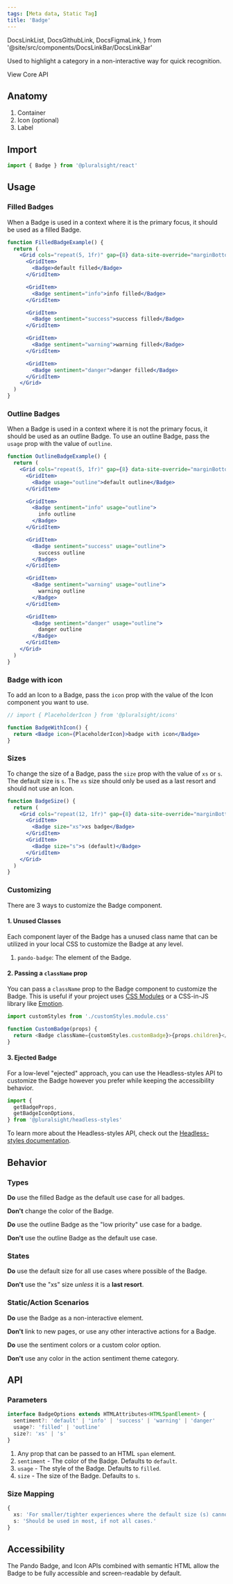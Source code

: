 ```yaml
---
tags: [Meta data, Static Tag]
title: 'Badge'
---
```


  DocsLinkList,
  DocsGithubLink,
  DocsFigmaLink,
} from '@site/src/components/DocsLinkBar/DocsLinkBar'

<p className="size-xxl">
  Used to highlight a category in a non-interactive way for quick recognition.
</p>

<DocsLinkList>
  <DocsGithubLink href="https://github.com/pluralsight/pando/tree/main/packages/react/src/components/Badge.tsx" />
  <DocsGithubLink href="https://github.com/pluralsight/pando/tree/main/packages/headless-styles/src/components/Badge/badgeCSS.ts">
    View Core API
  </DocsGithubLink>
  <DocsFigmaLink href="https://www.figma.com/file/ZmH4XsZS5WnKeo28ylM5x1/Pando-UI-kit-(Web)?node-id=1214%3A50560&t=YLA3FBYLefNvfeuf-0" />
</DocsLinkList>

## Anatomy

1. Container
2. Icon (optional)
3. Label

## Import

```javascript
import { Badge } from '@pluralsight/react'
```

## Usage

### Filled Badges

When a Badge is used in a context where it is the primary focus, it should be used as a filled Badge.

```jsx live
function FilledBadgeExample() {
  return (
    <Grid cols="repeat(5, 1fr)" gap={8} data-site-override="marginBottom">
      <GridItem>
        <Badge>default filled</Badge>
      </GridItem>

      <GridItem>
        <Badge sentiment="info">info filled</Badge>
      </GridItem>

      <GridItem>
        <Badge sentiment="success">success filled</Badge>
      </GridItem>

      <GridItem>
        <Badge sentiment="warning">warning filled</Badge>
      </GridItem>

      <GridItem>
        <Badge sentiment="danger">danger filled</Badge>
      </GridItem>
    </Grid>
  )
}
```

### Outline Badges

When a Badge is used in a context where it is not the primary focus, it should be used as an outline Badge. To use an outline Badge, pass the `usage` prop with the value of `outline`.

```jsx live
function OutlineBadgeExample() {
  return (
    <Grid cols="repeat(5, 1fr)" gap={8} data-site-override="marginBottom">
      <GridItem>
        <Badge usage="outline">default outline</Badge>
      </GridItem>

      <GridItem>
        <Badge sentiment="info" usage="outline">
          info outline
        </Badge>
      </GridItem>

      <GridItem>
        <Badge sentiment="success" usage="outline">
          success outline
        </Badge>
      </GridItem>

      <GridItem>
        <Badge sentiment="warning" usage="outline">
          warning outline
        </Badge>
      </GridItem>

      <GridItem>
        <Badge sentiment="danger" usage="outline">
          danger outline
        </Badge>
      </GridItem>
    </Grid>
  )
}
```

### Badge with icon

To add an Icon to a Badge, pass the `icon` prop with the value of the Icon component you want to use.

```jsx live
// import { PlaceholderIcon } from '@pluralsight/icons'

function BadgeWithIcon() {
  return <Badge icon={PlaceholderIcon}>badge with icon</Badge>
}
```

### Sizes

To change the size of a Badge, pass the `size` prop with the value of `xs` or `s`. The default size is `s`. The `xs` size should only be used as a last resort and should not use an Icon.

```jsx live
function BadgeSize() {
  return (
    <Grid cols="repeat(12, 1fr)" gap={8} data-site-override="marginBottom">
      <GridItem>
        <Badge size="xs">xs badge</Badge>
      </GridItem>
      <GridItem>
        <Badge size="s">s (default)</Badge>
      </GridItem>
    </Grid>
  )
}
```

### Customizing

There are 3 ways to customize the Badge component.

#### 1. Unused Classes

Each component layer of the Badge has a unused class name that can be utilized in your local CSS to customize the Badge at any level.

1. `pando-badge`: The element of the Badge.

#### 2. Passing a `className` prop

You can pass a `className` prop to the Badge component to customize the Badge. This is useful if your project uses [CSS Modules](https://github.com/css-modules/css-modules) or a CSS-in-JS library like [Emotion](https://emotion.sh/docs/introduction).

```javascript title="Example of using CSS Modules to customize the Badge." showLineNumbers
import customStyles from './customStyles.module.css'

function CustomBadge(props) {
  return <Badge className={customStyles.customBadge}>{props.children}</Badge>
}
```

#### 3. Ejected Badge

For a low-level "ejected" approach, you can use the Headless-styles API to customize the Badge however you prefer while keeping the accessibility behavior.

```javascript showLineNumbers
import {
  getBadgeProps,
  getBadgeIconOptions,
} from '@pluralsight/headless-styles'
```

To learn more about the Headless-styles API, check out the [Headless-styles documentation](https://github.com/pluralsight/pando/blob/main/packages/headless-styles/src/components/Badge/badgeCSS.ts).

## Behavior

### Types

**Do** use the filled Badge as the default use case for all badges.

**Don't** change the color of the Badge.

**Do** use the outline Badge as the "low priority" use case for a badge.

**Don't** use the outline Badge as the default use case.

### States

**Do** use the default size for all use cases where possible of the Badge.

**Don't** use the "xs" size _unless_ it is a **last resort**.

### Static/Action Scenarios

**Do** use the Badge as a non-interactive element.

**Don't** link to new pages, or use any other interactive actions for a Badge.

**Do** use the sentiment colors or a custom color option.

**Don't** use any color in the action sentiment theme category.

## API

### Parameters

```typescript
interface BadgeOptions extends HTMLAttributes<HTMLSpanElement> {
  sentiment?: 'default' | 'info' | 'success' | 'warning' | 'danger'
  usage?: 'filled' | 'outline'
  size?: 'xs' | 's'
}
```

1. Any prop that can be passed to an HTML `span` element.
2. `sentiment` - The color of the Badge. Defaults to `default`.
3. `usage` - The style of the Badge. Defaults to `filled`.
4. `size` - The size of the Badge. Defaults to `s`.

### Size Mapping

```typescript title="Badge size rules."
{
  xs: 'For smaller/tighter experiences where the default size (s) cannot be supported.',
  s: 'Should be used in most, if not all cases.'
}
```

## Accessibility

The Pando Badge, and Icon APIs combined with semantic HTML allow the Badge to be fully accessible and screen-readable by default.
